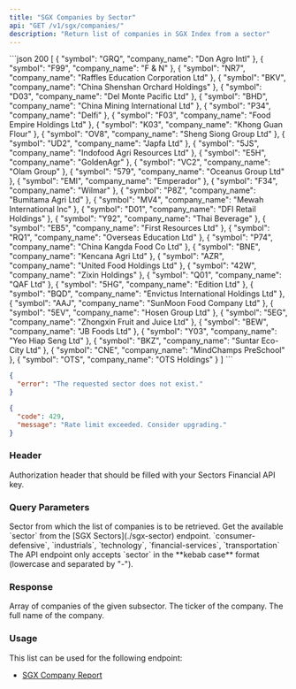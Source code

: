 ```yaml
---
title: "SGX Companies by Sector"
api: "GET /v1/sgx/companies/"
description: "Return list of companies in SGX Index from a sector"
---
```


<ResponseExample>
```json 200
[
    {
        "symbol": "GRQ",
        "company_name": "Don Agro Intl"
    },
    {
        "symbol": "F99",
        "company_name": "F & N"
    },
    {
        "symbol": "NR7",
        "company_name": "Raffles Education Corporation Ltd"
    },
    {
        "symbol": "BKV",
        "company_name": "China Shenshan Orchard Holdings"
    },
    {
        "symbol": "D03",
        "company_name": "Del Monte Pacific Ltd"
    },
    {
        "symbol": "BHD",
        "company_name": "China Mining International Ltd"
    },
    {
        "symbol": "P34",
        "company_name": "Delfi"
    },
    {
        "symbol": "F03",
        "company_name": "Food Empire Holdings Ltd"
    },
    {
        "symbol": "K03",
        "company_name": "Khong Guan Flour"
    },
    {
        "symbol": "OV8",
        "company_name": "Sheng Siong Group Ltd"
    },
    {
        "symbol": "UD2",
        "company_name": "Japfa Ltd"
    },
    {
        "symbol": "5JS",
        "company_name": "Indofood Agri Resources Ltd"
    },
    {
        "symbol": "E5H",
        "company_name": "GoldenAgr"
    },
    {
        "symbol": "VC2",
        "company_name": "Olam Group"
    },
    {
        "symbol": "579",
        "company_name": "Oceanus Group Ltd"
    },
    {
        "symbol": "EMI",
        "company_name": "Emperador"
    },
    {
        "symbol": "F34",
        "company_name": "Wilmar"
    },
    {
        "symbol": "P8Z",
        "company_name": "Bumitama Agri Ltd"
    },
    {
        "symbol": "MV4",
        "company_name": "Mewah International Inc"
    },
    {
        "symbol": "D01",
        "company_name": "DFI Retail Holdings"
    },
    {
        "symbol": "Y92",
        "company_name": "Thai Beverage"
    },
    {
        "symbol": "EB5",
        "company_name": "First Resources Ltd"
    },
    {
        "symbol": "RQ1",
        "company_name": "Overseas Education Ltd"
    },
    {
        "symbol": "P74",
        "company_name": "China Kangda Food Co Ltd"
    },
    {
        "symbol": "BNE",
        "company_name": "Kencana Agri Ltd"
    },
    {
        "symbol": "AZR",
        "company_name": "United Food Holdings Ltd"
    },
    {
        "symbol": "42W",
        "company_name": "Zixin Holdings"
    },
    {
        "symbol": "Q01",
        "company_name": "QAF Ltd"
    },
    {
        "symbol": "5HG",
        "company_name": "Edition Ltd"
    },
    {
        "symbol": "BQD",
        "company_name": "Envictus International Holdings Ltd"
    },
    {
        "symbol": "AAJ",
        "company_name": "SunMoon Food Company Ltd"
    },
    {
        "symbol": "5EV",
        "company_name": "Hosen Group Ltd"
    },
    {
        "symbol": "5EG",
        "company_name": "Zhongxin Fruit and Juice Ltd"
    },
    {
        "symbol": "BEW",
        "company_name": "JB Foods Ltd"
    },
    {
        "symbol": "Y03",
        "company_name": "Yeo Hiap Seng Ltd"
    },
    {
        "symbol": "BKZ",
        "company_name": "Suntar Eco-City Ltd"
    },
    {
        "symbol": "CNE",
        "company_name": "MindChamps PreSchool"
    },
    {
        "symbol": "OTS",
        "company_name": "OTS Holdings"
    }
]
```

```json 400
{
  "error": "The requested sector does not exist."
}
```

```json 429
{
  "code": 429,
  "message": "Rate limit exceeded. Consider upgrading."
}
```

</ResponseExample>

### Header

<ParamField header="Authorization" type="string" required>
  Authorization header that should be filled with your Sectors Financial API
  key.
</ParamField>

### Query Parameters

<ParamField query="sector" type="string" required>
  Sector from which the list of companies is to be retrieved.
  <AccordionGroup>
    <Accordion title="Get the available sector">
      Get the available `sector` from the [SGX Sectors](./sgx-sector) endpoint.
    </Accordion>
    <Accordion title="Examples of the sector">
      `consumer-defensive`, `industrials`, `technology`, `financial-services`,
      `transportation`
    </Accordion>
    <Accordion title="Format">
      The API endpoint only accepts `sector` in the **kebab case** format
      (lowercase and separated by "-").
    </Accordion>
  </AccordionGroup>
</ParamField>

### Response

<ResponseField name="payload" type="Company[]">
  Array of companies of the given subsector.
  <Expandable title="properties">
    <ResponseField name="Company.symbol" type="string">
      The ticker of the company.
    </ResponseField>
    <ResponseField name="Company.company_name" type="string">
      The full name of the company.
    </ResponseField>
  </Expandable>
</ResponseField>

### Usage

This list can be used for the following endpoint:

- [SGX Company Report](./sgx-company-report)
